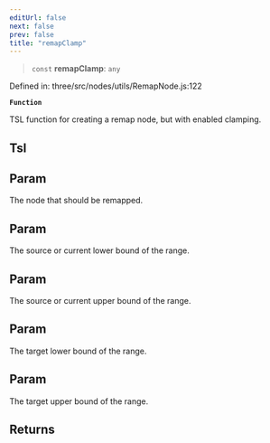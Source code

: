 ```yaml
---
editUrl: false
next: false
prev: false
title: "remapClamp"
---
```


> `const` **remapClamp**: `any`

Defined in: three/src/nodes/utils/RemapNode.js:122

**`Function`**

TSL function for creating a remap node, but with enabled clamping.

## Tsl

## Param

The node that should be remapped.

## Param

The source or current lower bound of the range.

## Param

The source or current upper bound of the range.

## Param

The target lower bound of the range.

## Param

The target upper bound of the range.

## Returns
